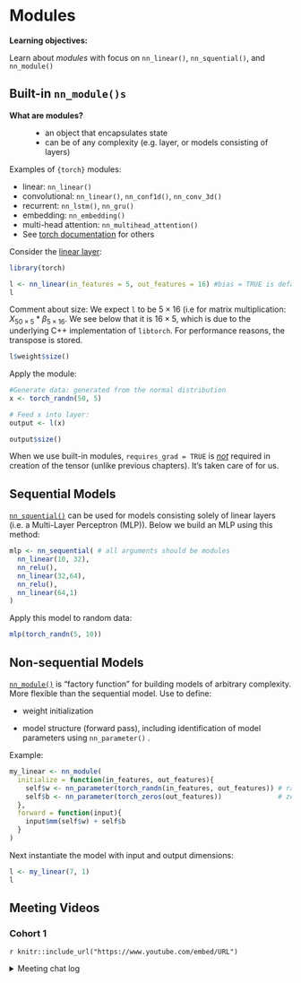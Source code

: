 # Modules

**Learning objectives:**

Learn about *modules* with focus on `nn_linear()`, `nn_squential()`, and `nn_module()`

## Built-in `nn_module()s` {.unnumbered}

**What are modules?**

:   -   an object that encapsulates state
    -   can be of any complexity (e.g. layer, or models consisting of layers)

Examples of `{torch}` modules:

-   linear: `nn_linear()`
-   convolutional: `nn_linear()`, `nn_conf1d()`, `nn_conv_3d()`
-   recurrent: `nn_lstm()`, `nn_gru()`
-   embedding: `nn_embedding()`
-   multi-head attention: `nn_multihead_attention()`
-   See [torch documentation](https://torch.mlverse.org/docs/reference/#neural-network-modules) for others

Consider the [linear layer](https://torch.mlverse.org/docs/reference/nn_linear):

```r
library(torch)

l <- nn_linear(in_features = 5, out_features = 16) #bias = TRUE is default
l
```

Comment about size: We expect `l` to be $5 \times 16$ (i.e for matrix multiplication: $X_{50\times5}* \beta_{5 \times 16}$. We see below that it is $16 \times 5$, which is due to the underlying C++ implementation of `libtorch`. For performance reasons, the transpose is stored.

```r
l$weight$size()
```

Apply the module:

```r
#Generate data: generated from the normal distribution
x <- torch_randn(50, 5) 

# Feed x into layer:
output <- l(x)

output$size()
```

When we use built-in modules, `requires_grad = TRUE` is [*not*]{.underline} required in creation of the tensor (unlike previous chapters). It's taken care of for us.

## Sequential Models {.unnumbered}

[`nn_squential()`](https://torch.mlverse.org/docs/reference/nn_sequential) can be used for models consisting solely of linear layers (i.e. a Multi-Layer Perceptron (MLP)). Below we build an MLP using this method:

```r
mlp <- nn_sequential( # all arguments should be modules
  nn_linear(10, 32),
  nn_relu(),
  nn_linear(32,64),
  nn_relu(),
  nn_linear(64,1)
)
```

Apply this model to random data:

```r
mlp(torch_randn(5, 10))
```

## Non-sequential Models {.unnumbered}

[`nn_module()`](https://torch.mlverse.org/docs/reference/nn_module) is "factory function" for building models of arbitrary complexity. More flexible than the sequential model. Use to define:

-   weight initialization

-   model structure (forward pass), including identification of model parameters using `nn_parameter()` .

Example:

```r
my_linear <- nn_module(
  initialize = function(in_features, out_features){
    self$w <- nn_parameter(torch_randn(in_features, out_features)) # random normal
    self$b <- nn_parameter(torch_zeros(out_features))              # zeros
  },
  forward = function(input){
    input$mm(self$w) + self$b
  }
)
```

Next instantiate the model with input and output dimensions:

```r
l <- my_linear(7, 1)
l
```

##  {.unnumbered}

## Meeting Videos {.unnumbered}

### Cohort 1 {.unnumbered}

`r knitr::include_url("https://www.youtube.com/embed/URL")`

<details>

<summary>Meeting chat log</summary>

```         
LOG
```

</details>
